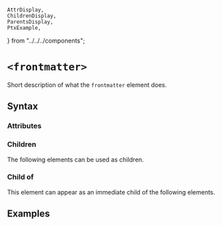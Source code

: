     AttrDisplay,
    ChildrenDisplay,
    ParentsDisplay,
    PtxExample,
} from "../../../components";

# `<frontmatter>`

Short description of what the `frontmatter` element does.

## Syntax

### Attributes

<AttrDisplay name="frontmatter" />

### Children

The following elements can be used as children.

<ChildrenDisplay name="frontmatter" />

### Child of

This element can appear as an immediate child of the following elements.

<ParentsDisplay name="frontmatter" />

## Examples

    